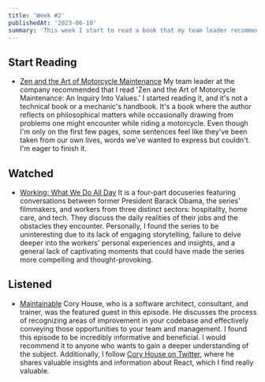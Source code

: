 ```yaml
---
title: 'Week #2'
publishedAt: '2023-06-10'
summary: 'This week I start to read a book that my team leader recommended to me, and I watched a documentary series on Netflix. I also listened to a podcast episode that I found to be very informative and beneficial.'
---
```


## Start Reading

-   [Zen and the Art of Motorcycle Maintenance](https://www.goodreads.com/book/show/629.Zen_and_the_Art_of_Motorcycle_Maintenance)
    My team leader at the company recommended that I read 'Zen and the Art of Motorcycle Maintenance: An Inquiry Into Values.' I started reading it, and it's not a technical book or a mechanic's handbook. It's a book where the author reflects on philosophical matters while occasionally drawing from problems one might encounter while riding a motorcycle. Even though I'm only on the first few pages, some sentences feel like they've been taken from our own lives, words we've wanted to express but couldn't. I'm eager to finish it.

## Watched

-   [Working: What We Do All Day](https://www.netflix.com/title/811305765)
    It is a four-part docuseries featuring conversations between former President Barack Obama, the series' filmmakers, and workers from three distinct sectors: hospitality, home care, and tech. They discuss the daily realities of their jobs and the obstacles they encounter. Personally, I found the series to be uninteresting due to its lack of engaging storytelling, failure to delve deeper into the workers' personal experiences and insights, and a general lack of captivating moments that could have made the series more compelling and thought-provoking.

## Listened

-   [Maintainable](https://maintainable.fm/episodes/cory-house-finding-opportunities-for-improvement)
    Cory House, who is a software architect, consultant, and trainer, was the featured guest in this episode. He discusses the process of recognizing areas of improvement in your codebase and effectively conveying those opportunities to your team and management. I found this episode to be incredibly informative and beneficial. I would recommend it to anyone who wants to gain a deeper understanding of the subject. Additionally, I follow [Cory House on Twitter](https://twitter.com/housecor), where he shares valuable insights and information about React, which I find really valuable.
